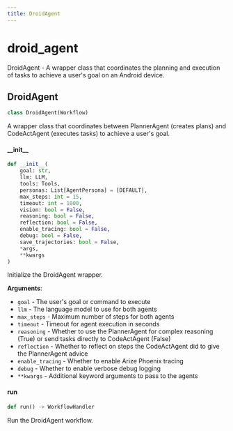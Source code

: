 ```yaml
---
title: DroidAgent
---
```


<a id="droidrun.agent.droid.droid_agent"></a>

# droid\_agent

DroidAgent - A wrapper class that coordinates the planning and execution of tasks
to achieve a user's goal on an Android device.

<a id="droidrun.agent.droid.droid_agent.DroidAgent"></a>

## DroidAgent

```python
class DroidAgent(Workflow)
```

A wrapper class that coordinates between PlannerAgent (creates plans) and 
    CodeActAgent (executes tasks) to achieve a user's goal.

<a id="droidrun.agent.droid.droid_agent.DroidAgent.__init__"></a>

#### \_\_init\_\_

```python
def __init__(
    goal: str,
    llm: LLM,
    tools: Tools,
    personas: List[AgentPersona] = [DEFAULT],
    max_steps: int = 15,
    timeout: int = 1000,
    vision: bool = False,
    reasoning: bool = False,
    reflection: bool = False,
    enable_tracing: bool = False,
    debug: bool = False,
    save_trajectories: bool = False,
    *args,
    **kwargs
)
```

Initialize the DroidAgent wrapper.

**Arguments**:

- `goal` - The user's goal or command to execute
- `llm` - The language model to use for both agents
- `max_steps` - Maximum number of steps for both agents
- `timeout` - Timeout for agent execution in seconds
- `reasoning` - Whether to use the PlannerAgent for complex reasoning (True)
  or send tasks directly to CodeActAgent (False)
- `reflection` - Whether to reflect on steps the CodeActAgent did to give the PlannerAgent advice
- `enable_tracing` - Whether to enable Arize Phoenix tracing
- `debug` - Whether to enable verbose debug logging
- `**kwargs` - Additional keyword arguments to pass to the agents

<a id="droidrun.agent.droid.droid_agent.DroidAgent.run"></a>

#### run

```python
def run() -> WorkflowHandler
```

Run the DroidAgent workflow.

